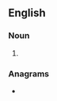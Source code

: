 ==English==

===Noun===
{{head|en|noun form}}

# {{plural of|drier|lang=en}}

===Anagrams===
* {{anagrams|en|a=deirrs|derris|riders|sirred}}